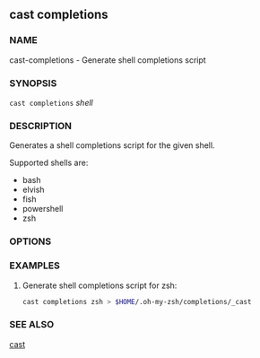 
## cast completions

### NAME

cast-completions - Generate shell completions script

### SYNOPSIS

`cast completions` _shell_

### DESCRIPTION

Generates a shell completions script for the given shell.

Supported shells are:

- bash
- elvish
- fish
- powershell
- zsh

### OPTIONS

<CommonOptions />

### EXAMPLES

1. Generate shell completions script for zsh:
   ```sh
   cast completions zsh > $HOME/.oh-my-zsh/completions/_cast
   ```

### SEE ALSO

[cast](/reference/cast/cast.mdx)
